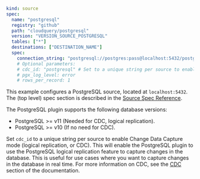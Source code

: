```yaml copy
kind: source
spec:
  name: "postgresql"
  registry: "github"
  path: "cloudquery/postgresql"
  version: "VERSION_SOURCE_POSTGRESQL"
  tables: ["*"]
  destinations: ["DESTINATION_NAME"]
  spec:
    connection_string: "postgresql://postgres:pass@localhost:5432/postgres?sslmode=disable"
    # Optional parameters:
    # cdc_id: "postgresql" # Set to a unique string per source to enable Change Data Capture mode (logical replication, or CDC)
    # pgx_log_level: error
    # rows_per_record: 1
```

This example configures a PostgreSQL source, located at `localhost:5432`. The (top level) spec section is described in the [Source Spec Reference](/docs/reference/source-spec).

The PostgreSQL plugin supports the following database versions:

- PostgreSQL >= v11 (Needed for CDC, logical replication).
- PostgreSQL >= v10 (If no need for CDC).

Set `cdc_id` to a unique string per source to enable Change Data Capture mode (logical replication, or CDC). This will enable the PostgreSQL plugin to use the PostgreSQL logical replication feature to capture changes in the database. This is useful for use cases where you want to capture changes in the database in real time. For more information on CDC, see the [CDC](/docs/plugins/sources/postgresql/cdc) section of the documentation.
